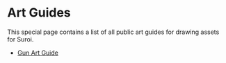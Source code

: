 # Art Guides

This special page contains a list of all public art guides for drawing assets for Suroi.

- [Gun Art Guide](/art_guides/guns)
